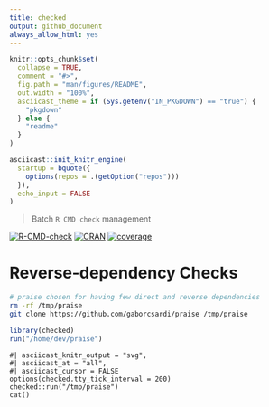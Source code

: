 ```yaml
---
title: checked
output: github_document
always_allow_html: yes
---
```


<!-- README.md is generated from README.Rmd. Please edit that file -->

```r
knitr::opts_chunk$set(
  collapse = TRUE,
  comment = "#>",
  fig.path = "man/figures/README",
  out.width = "100%",
  asciicast_theme = if (Sys.getenv("IN_PKGDOWN") == "true") {
    "pkgdown"
  } else {
    "readme"
  }
)

asciicast::init_knitr_engine(
  startup = bquote({
    options(repos = .(getOption("repos")))
  }),
  echo_input = FALSE
)
```

> Batch `R CMD check` management

<!-- badges: start -->
[![R-CMD-check](https://github.com/Genentech/checked/actions/workflows/R-CMD-check.yaml/badge.svg)](https://github.com/Genentech/checked/actions/workflows/R-CMD-check.yaml/badge.svg)
[![CRAN](https://img.shields.io/cran/v/checked.svg)](https://cran.r-project.org/package=checked)
[![coverage](https://img.shields.io/codecov/c/github/Genentech/checked/main.svg)](https://app.codecov.io/gh/Genentech/checked?branch=main) 
<!-- badges: end -->


# Reverse-dependency Checks

```sh
# praise chosen for having few direct and reverse dependencies
rm -rf /tmp/praise
git clone https://github.com/gaborcsardi/praise /tmp/praise
```

```r
library(checked)
run("/home/dev/praise")
```
```asciicast
#| asciicast_knitr_output = "svg",
#| asciicast_at = "all",
#| asciicast_cursor = FALSE
options(checked.tty_tick_interval = 200)
checked::run("/tmp/praise")
cat()
```

